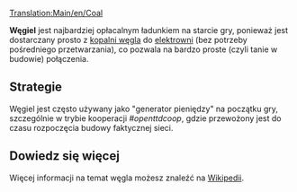 [[Translation:Main/en/Coal]]
{{pl/Ładunek|
name=Węgiel|
image=Coal.png|
produced=[[Main/pl/Kopalnia węgla|Kopalnia węgla]]|
accepted=[[Main/pl/Elektrownia|Elektrownia]]
}}

'''Węgiel''' jest najbardziej opłacalnym ładunkiem na starcie gry, ponieważ jest dostarczany prosto z [[Main/pl/Kopalnia węgla|kopalni węgla]] do [[Main/pl/Elektrownia|elektrowni]] (bez potrzeby pośredniego przetwarzania), co pozwala na bardzo proste (czyli tanie w budowie) połączenia.

==Strategie==
Węgiel jest często używany jako "generator pieniędzy" na początku gry, szczególnie w trybie kooperacji ''#openttdcoop'', gdzie przewożony jest do czasu rozpoczęcia budowy faktycznej sieci.


==Dowiedz się więcej==
Więcej informacji na temat węgla możesz znaleźć na [https://pl.wikipedia.org/wiki/W%C4%99gle_kopalne Wikipedii].

{{pl/Navbox Ładunek}}